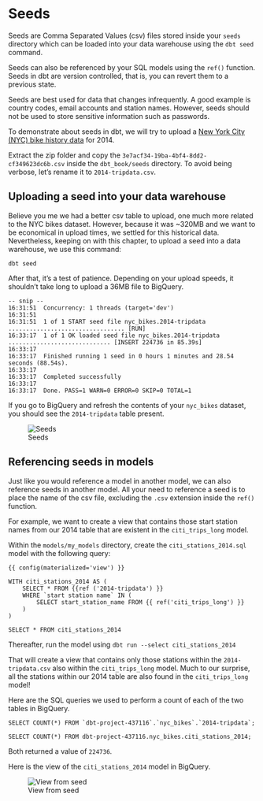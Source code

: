 # Seeds

Seeds are Comma Separated Values (csv) files stored inside your `seeds` directory which can be loaded into your data warehouse using the `dbt seed` command. 

Seeds can also be referenced by your SQL models using the `ref()` function. Seeds in dbt are version controlled, that is, you can revert them to a previous state. 

Seeds are best used for data that changes infrequently. A good example is country codes, email accounts and station names. However, seeds should not be used to store sensitive information such as passwords.

To demonstrate about seeds in dbt, we will try to upload a [New York City (NYC) bike history data](https://www.civicdata.com/dataset/nyc-bike-share-trip-data/resource/3e7acf34-19ba-4bf4-8dd2-cf349623dc6b) for 2014.

Extract the zip folder and copy the `3e7acf34-19ba-4bf4-8dd2-cf349623dc6b.csv` inside the `dbt_book/seeds` directory. To avoid being verbose, let's rename it to `2014-tripdata.csv`. 

## Uploading a seed into your data warehouse

Believe you me we had a better csv table to upload, one much more related to the NYC bikes dataset. However, because it was ~320MB and we want to be economical in upload times, we settled for this historical data. Nevertheless, keeping on with this chapter, to upload a seed into a data warehouse, we use this command:

```
dbt seed
```

After that, it's a test of patience. Depending on your upload speeds, it shouldn't take long to upload a 36MB file to BigQuery.

```
-- snip --
16:31:51  Concurrency: 1 threads (target='dev')
16:31:51  
16:31:51  1 of 1 START seed file nyc_bikes.2014-tripdata ................................. [RUN]
16:33:17  1 of 1 OK loaded seed file nyc_bikes.2014-tripdata ............................. [INSERT 224736 in 85.39s]
16:33:17  
16:33:17  Finished running 1 seed in 0 hours 1 minutes and 28.54 seconds (88.54s).
16:33:17  
16:33:17  Completed successfully
16:33:17  
16:33:17  Done. PASS=1 WARN=0 ERROR=0 SKIP=0 TOTAL=1

```

If you go to BigQuery and refresh the contents of your `nyc_bikes` dataset, you should see the `2014-tripdata` table present.

![Seeds](./images/2014-tripdata.png)


## Referencing seeds in models

Just like you would reference a model in another model, we can also reference seeds in another model. All your need to reference a seed is to place the name of the csv file, excluding the `.csv` extension inside the `ref()` function. 

For example, we want to create a view that contains those start station names from our 2014 table that are existent in the `citi_trips_long` model.

Within the `models/my_models` directory, create the `citi_stations_2014.sql` model with the following query:

```
{{ config(materialized='view') }}

WITH citi_stations_2014 AS (
    SELECT * FROM {{ref ('2014-tripdata') }}
    WHERE `start station name` IN (
        SELECT start_station_name FROM {{ ref('citi_trips_long') }}
    )
)

SELECT * FROM citi_stations_2014

```

Thereafter, run the model using `dbt run --select citi_stations_2014`

That will create a view that contains only those stations within the `2014-tripdata.csv` also within the `citi_trips_long` model. Much to our surprise, all the stations within our 2014 table are also found in the `citi_trips_long` model! 

Here are the SQL queries we used to perform a count of each of the two tables in BigQuery.

```
SELECT COUNT(*) FROM `dbt-project-437116`.`nyc_bikes`.`2014-tripdata`;

SELECT COUNT(*) FROM dbt-project-437116.nyc_bikes.citi_stations_2014;
```

Both returned a value of `224736`.

Here is the view of the `citi_stations_2014` model in BigQuery.

![View from seed](./images/seed_view.png)



















